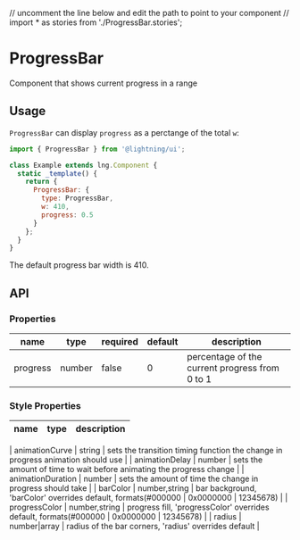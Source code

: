 // uncomment the line below and edit the path to point to your component
// import * as stories from './ProgressBar.stories';

# ProgressBar

Component that shows current progress in a range

## Usage

`ProgressBar` can display `progress` as a perctange of the total `w`:

```js
import { ProgressBar } from '@lightning/ui';

class Example extends lng.Component {
  static _template() {
    return {
      ProgressBar: {
        type: ProgressBar,
        w: 410,
        progress: 0.5
      }
    };
  }
}
```

<Canvas>
  <Story id="elements-progressbar--basic" />
</Canvas>

The default progress bar width is 410.

## API

### Properties

| name     | type   | required | default | description                                    |
| -------- | ------ | -------- | ------- | ---------------------------------------------- |
| progress | number | false    | 0       | percentage of the current progress from 0 to 1 |

### Style Properties

| name | type | description |
| ---- | ---- | ----------- |

| animationCurve | string | sets the transition timing function the change in progress animation should use |
| animationDelay | number | sets the amount of time to wait before animating the progress change |
| animationDuration | number | sets the amount of time the change in progress should take |
| barColor | number,string | bar background, 'barColor' overrides default, formats(#000000 | 0x0000000 | 12345678) |
| progressColor | number,string | progress fill, 'progressColor' overrides default, formats(#000000 | 0x0000000 | 12345678) |
| radius | number\|array | radius of the bar corners, 'radius' overrides default |
